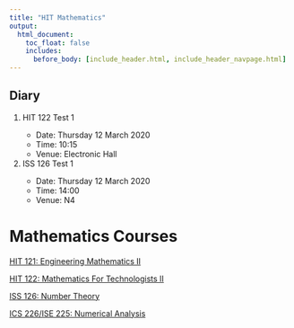 ```yaml
---
title: "HIT Mathematics"
output:
  html_document:
    toc_float: false
    includes:
      before_body: [include_header.html, include_header_navpage.html]
---
```















<style>
div.blue { background-color:#e6f0ff; border-radius: 5px; padding: 20px;}
</style>
<div class = "blue">
# **Diary**

<ol>
  <li>HIT 122 Test 1</li>
  <ul>
     <li> Date: Thursday 12 March 2020</li>
     <li> Time: 10:15</li>
     <li> Venue: Electronic Hall</li>
  </ul>
  <li>ISS 126 Test 1</li>
 <ul>
     <li> Date: Thursday 12 March 2020</li>
     <li> Time: 14:00</li>
     <li> Venue: N4</li>
  </ul>
</ol>
</div>


# **Mathematics Courses**


<div>
  
  <a href="hit121.html/">HIT 121: Engineering Mathematics  II</a>
  
  <a href="hit122.html/">HIT 122: Mathematics For Technologists II</a>
  
  <a href="iss126.html/">ISS 126: Number Theory</a>
  
  <a href="ics225.html/">ICS 226/ISE 225: Numerical Analysis</a>
</div>
  